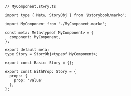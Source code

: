 ```tsx
// MyComponent.story.ts

import type { Meta, StoryObj } from '@storybook/marko';

import MyComponent from './MyComponent.marko';

const meta: Meta<typeof MyComponent> = {
  component: MyComponent,
};

export default meta;
type Story = StoryObj<typeof MyComponent>;

export const Basic: Story = {};

export const WithProp: Story = {
  props: {
    prop: 'value',
  },
};
```
